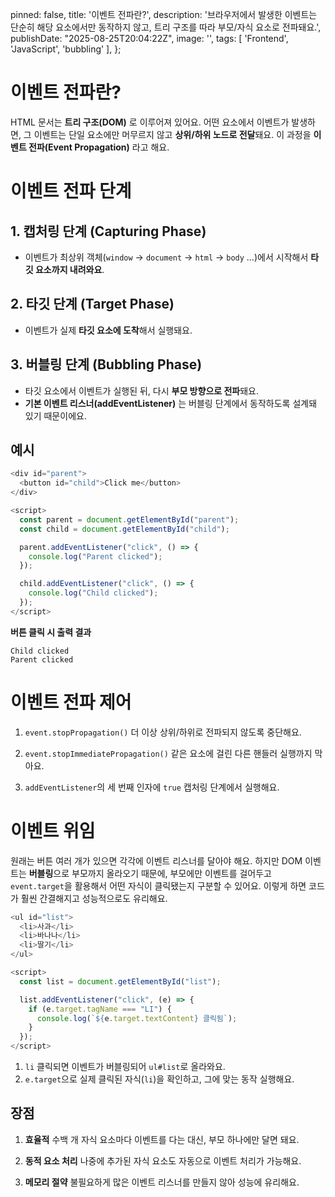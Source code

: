 
  pinned: false,
  title: '이벤트 전파란?',
  description: '브라우저에서 발생한 이벤트는 단순히 해당 요소에서만 동작하지 않고, 트리 구조를 따라 부모/자식 요소로 전파돼요.',
  publishDate: "2025-08-25T20:04:22Z",
  image: '',
  tags: [
    'Frontend', 'JavaScript', 'bubbling'
  ],
};

# 이벤트 전파란?
HTML 문서는 **트리 구조(DOM)** 로 이루어져 있어요.
어떤 요소에서 이벤트가 발생하면, 그 이벤트는 단일 요소에만 머무르지 않고 **상위/하위 노드로 전달**돼요.
이 과정을 **이벤트 전파(Event Propagation)** 라고 해요.

# 이벤트 전파 단계
## 1. 캡처링 단계 (Capturing Phase)
- 이벤트가 최상위 객체(`window` → `document` → `html` → `body` …)에서 시작해서 **타깃 요소까지 내려와요**.

## 2. 타깃 단계 (Target Phase)
- 이벤트가 실제 **타깃 요소에 도착**해서 실행돼요.

## 3. 버블링 단계 (Bubbling Phase)
- 타깃 요소에서 이벤트가 실행된 뒤, 다시 **부모 방향으로 전파**돼요.
- **기본 이벤트 리스너(addEventListener)** 는 버블링 단계에서 동작하도록 설계돼 있기 때문이에요.

## 예시
```js
<div id="parent">
  <button id="child">Click me</button>
</div>

<script>
  const parent = document.getElementById("parent");
  const child = document.getElementById("child");

  parent.addEventListener("click", () => {
    console.log("Parent clicked");
  });

  child.addEventListener("click", () => {
    console.log("Child clicked");
  });
</script>
```

**버튼 클릭 시 출력 결과**
```plainText
Child clicked
Parent clicked
```

# 이벤트 전파 제어
1. `event.stopPropagation()`
  더 이상 상위/하위로 전파되지 않도록 중단해요.

2.  `event.stopImmediatePropagation()`
  같은 요소에 걸린 다른 핸들러 실행까지 막아요.

3. `addEventListener`의 세 번째 인자에 `true`
  캡처링 단계에서 실행해요.

# 이벤트 위임
원래는 버튼 여러 개가 있으면 각각에 이벤트 리스너를 달아야 해요.
하지만 DOM 이벤트는 **버블링**으로 부모까지 올라오기 때문에, 부모에만 이벤트를 걸어두고 `event.target`을 활용해서 어떤 자식이 클릭됐는지 구분할 수 있어요.
이렇게 하면 코드가 훨씬 간결해지고 성능적으로도 유리해요.

```js
<ul id="list">
  <li>사과</li>
  <li>바나나</li>
  <li>딸기</li>
</ul>

<script>
  const list = document.getElementById("list");

  list.addEventListener("click", (e) => {
    if (e.target.tagName === "LI") {
      console.log(`${e.target.textContent} 클릭됨`);
    }
  });
</script>
```

1. `li` 클릭되면 이벤트가 버블링되어 `ul#list`로 올라와요.
2. `e.target`으로 실제 클릭된 자식(`li`)을 확인하고, 그에 맞는 동작 실행해요.

## 장점
1. **효율적**
  수백 개 자식 요소마다 이벤트를 다는 대신, 부모 하나에만 달면 돼요.

2. **동적 요소 처리**
  나중에 추가된 자식 요소도 자동으로 이벤트 처리가 가능해요.

3. **메모리 절약**
  불필요하게 많은 이벤트 리스너를 만들지 않아 성능에 유리해요.